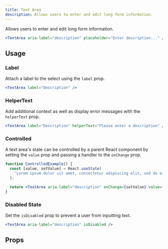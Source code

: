 ```yaml
---
title: Text Area
description: Allows users to enter and edit long form information.
---
```


Allows users to enter and edit long form information.

```jsx live
<TextArea aria-label="description" placeholder="Enter description..." />
```

## Usage

### Label

Attach a label to the select using the `label` prop.

```jsx live
<TextArea label="Description" />
```

### HelperText

Add additional context as well as display error messages with the `helperText` prop.

```jsx live
<TextArea label="Description" helperText="Please enter a description" />
```

### Controlled

A text area's state can be controlled by a parent React component by setting the `value` prop and
passing a handler to the `onChange` prop.

```jsx live
function ControlledExample() {
  const [value, setValue] = React.useState(
    'Lorem ipsum dolor sit amet, consectetur adipiscing elit, sed do eiusmod tempor incididunt ut labore et dolore magna aliqua',
  );

  return <TextArea aria-label="description" onChange={setValue} value={value} />;
}
```

### Disabled State

Set the `isDisabled` prop to prevent a user from inputting text.

```jsx live
<TextArea aria-label="description" isDisabled />
```

## Props

<PropsTable component="TextArea" />
